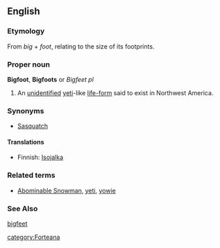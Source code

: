 ==English==
{{wikipedia}}
===Etymology===
From ''big'' + ''foot'', relating to the size of its footprints.
===Proper noun===
'''Bigfoot''', '''Bigfoots''' or ''Bigfeet'' ''pl''

#An [[unidentified]] [[yeti]]-like [[life-form]] said to exist in Northwest America.
===Synonyms===
*[[Sasquatch]]

====Translations====
*Finnish: [[Isojalka]]

===Related terms===
* [[Abominable Snowman]], [[yeti]], [[yowie]]

===See Also===
[[bigfeet]]

[[category:Forteana]]